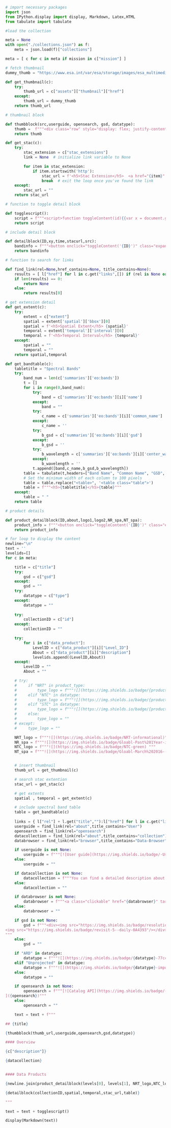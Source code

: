 
```python
# import necessary packages
import json
from IPython.display import display, Markdown, Latex,HTML
from tabulate import tabulate
```

```python
#load the collection

meta = None
with open("./collections.json") as f:
    meta = json.load(f)["collections"]

meta = [ c for c in meta if mission in c["mission"] ]

```

```python
# fetch thumbnail 
dummy_thumb = "https://www.esa.int/var/esa/storage/images/esa_multimedia/images/2015/06/northwest_italy_and_southern_france/15492215-1-eng-GB/Northwest_Italy_and_southern_France_pillars.jpg"

def get_thumbnail(c):
    try:
        thumb_url = c["assets"]["thumbnail"]["href"]
    except:
        thumb_url = dummy_thumb
    return thumb_url

```

```python
# thumbnail block 

def thumbblock(src,userguide, opensearch, gsd, datatype):
    thumb =  f"""<div class="row" style="display: flex; justify-content: space-around"><div class="column"><div class="badge-row">{userguide} {opensearch}</div><div class="badge-row gutter">{gsd}</div><div class="badge-row">{datatype}</div></div><div class="column" style="margin-right:10%; margin-left:auto; text-align: right;"><figure><img width="150" height="150" src={src}><figcaption align="center">{databrowser}</figcaption></figure></div></div>"""
    return thumb

```

```python
def get_stac(c):
    try:
        stac_extension = c["stac_extensions"]
        link = None  # initialize link variable to None

        for item in stac_extension:
            if item.startswith('http'):
                stac_url = f'<h5>Stac Extension</h5>  <a href="{item}" target="_blank">{item}</a>'
                break  # exit the loop once you've found the link        
    except:
        stac_url = ""
    return stac_url
```

```python
# function to toggle detail block

def togglescript():
    script = f"""<script>function toggleContent(id){{var x = document.getElementById(id);if (x.style.display === "none"){{x.style.display = "block";}} else {{x.style.display = "none";}}}}</script>"""
    return script

```

```python
# include detail block

def detailblock(ID,xy,time,stacurl,src):
    bandinfo = f"""<button onclick="toggleContent('{ID}')" class="expand-collapse">Further details about the data collection</button><div class="expand-content" id="{ID}" style="display:none;"><div>{xy}</div><div>{time}</div><div>{stacurl}</div><div>{src}</div></div>"""
    return bandinfo

```

```python
# function to search for links

def find_link(rel=None,href_contains=None, title_contains=None):
    results = [ l["href"] for l in c.get("links",[]) if (rel is None or l["rel"]==rel) and (href_contains==None or href_contains in l["href"]) and (title_contains==None or title_contains in l["title"]) ]
    if len(results) == 0:
        return None
    else:
        return results[0]

```

```python
# get extension detail
def get_extent(c):
    try:
        extent = c["extent"]
        spatial = extent['spatial']['bbox'][0]
        spatial = f'<h5>Spatial Extent</h5> {spatial}'
        temporal = extent['temporal']['interval'][0]
        temporal = f'<h5>Temporal Interval</h5> {temporal}'
    except:
        spatial = ""
        temporal = ""
    return spatial,temporal
```

```python
def get_bandtable(c):
    tabletitle = "Spectral Bands"
    try: 
        band_num = len(c['summaries']['eo:bands'])
        t = []
        for i in range(0,band_num):
            try:
                band = c['summaries']['eo:bands'][i]['name'] 
            except:
                band = ""
            try:
                c_name = c['summaries']['eo:bands'][i]['common_name']
            except:
                c_name = ''
            try:
                b_gsd = c['summaries']['eo:bands'][i]['gsd']
            except:
                b_gsd = ''
            try:
                b_wavelength = c['summaries']['eo:bands'][i]['center_wavelength']
            except:
                b_wavelength = ''
            t.append([band,c_name,b_gsd,b_wavelength])
        table = tabulate(t,headers=["Band Name", "Common Name", "GSD", "Center Wavelength"], tablefmt='html', floatfmt=".20f")
        # Set the minimum width of each column to 100 pixels
        table = table.replace("<table>", '<table class="table">')
        table = f"""<h5>{tabletitle}</h5>{table}"""
    except:
        table = " "
    return table
```

```python
# product details 

def product_detailblock(ID,about,logo1,logo2,NR_spa,NT_spa):
    product_info = f"""<button onclick="toggleContent('{ID}')" class="expand-collapse">{ID}</button><div class="expand-content" id="{ID}" style="display:none;"><div>{logo1}{NR_spa}<br>{logo2}{NT_spa}</div><div>{about}</div></div><br>"""
    return product_info

```


```python
# for loop to display the content
newline="\n"
text = ''
levelids=[]
for c in meta:

    title = c["title"]
    try:
        gsd = c["gsd"] 
    except:
        gsd = ""
    try:
        datatype = c["type"] 
    except:
        datatype = ""
        
    try:
        collectionID = c["id"]
    except:
        collectionID = ""

    try:
        for i in c["data_product"]:
            LevelID = c["data_product"][i]["Level_ID"]
            About = c["data_product"][i]["description"]
            levelids.append((LevelID,About))
    except:
        LevelID = ""
        About = ""

    # try:
    #     if "NRT" in product_type:
    #         type_logo = f"""![](https://img.shields.io/badge/{product_type}-77cc09) """
    #     elif "NTC" in datatype:
    #         type_logo = f"""![](https://img.shields.io/badge/{product_type}-important) """
    #     elif "STC" in datatype:
    #         type_logo = f"""![](https://img.shields.io/badge/{product_type}-important) """
    #     else:
    #         type_logo = ""
    # except:
    #     type_logo = ""

    NRT_logo = f"""![](https://img.shields.io/badge/NRT-informational)"""
    NR_spa = f"""![](https://img.shields.io/badge/Gloabl-Past%201Year-informational)"""
    NTC_logo = f"""![](https://img.shields.io/badge/NTC-green) """
    NT_spa = f"""![](https://img.shields.io/badge/Gloabl-March%202016--Present-green)"""


    # insert thumbnail
    thumb_url = get_thumbnail(c)

    # search stac extention
    stac_url = get_stac(c)

    # get extents
    spatial , temporal = get_extent(c)

    # include spectral band table
    table = get_bandtable(c)
    
    links = { l["rel"] + l.get("title",""):l["href"] for l in c.get("links",[])}
    userguide = find_link(rel="about",title_contains="User")
    opensearch = find_link(rel="opensearch")
    datacollection = find_link(rel="about",title_contains="collection")
    databrowser = find_link(rel="browser",title_contains="Data-Browser")

    if userguide is not None:
        userguide = f"""[![User guide](https://img.shields.io/badge/-User_guide-77cc09)]({userguide})"""
    else:
        userguide = ""

    if datacollection is not None:
        datacollection = f"""You can find a detailed description about the collection in this [link]({datacollection})"""
    else:
        datacollection = ""

    if databrowser is not None:
        databrowser = f"""<a class="clickable" href="{databrowser}" target="_blank">View in browser</a>"""
    else:
        databrowser = ""

    if gsd is not None:
        gsd = f"""<div><img src="https://img.shields.io/badge/resolution-{gsd}m-0A4393" />
<img src="https://img.shields.io/badge/revisit-5--daily-0A4393"/></div>
"""
    else:
        gsd = ""

    if "ARD" in datatype:
        datatype = f"""![](https://img.shields.io/badge/{datatype}-77cc09) """
    elif "Unprojected" in datatype:
        datatype = f"""![](https://img.shields.io/badge/{datatype}-important) """
    else:
        datatype = ""

    if opensearch is not None:
        opensearch = f"""[![Catalog API](https://img.shields.io/badge/-Catalog_API-77cc09?style=flat)
]({opensearch})"""
    else:
        opensearch = ""

    text = text + f"""

## {title}

{thumbblock(thumb_url,userguide,opensearch,gsd,datatype)}

#### Overview

{c["description"]}

{datacollection}


#### Data Products

{newline.join(product_detailblock(levels[0], levels[1], NRT_logo,NTC_logo,NR_spa,NT_spa) for levels in levelids)}

{detailblock(collectionID,spatial,temporal,stac_url,table)}

"""

```

```python
text = text + togglescript()

display(Markdown(text))

```
